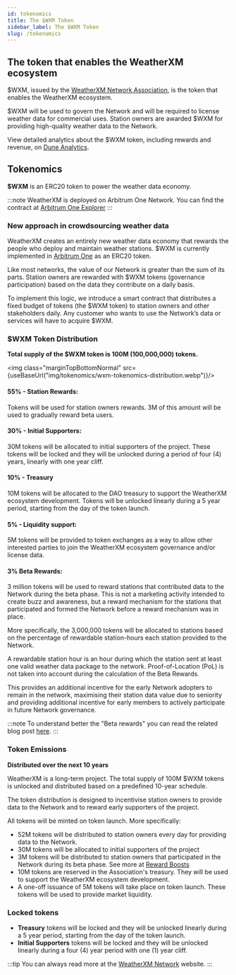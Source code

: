 ```yaml
---
id: tokenomics
title: The $WXM Token
sidebar_label: The $WXM Token
slug: /tokenomics
---
```




## The token that enables the WeatherXM ecosystem

$WXM, issued by the [WeatherXM Network Association](https://weatherxm.network/), is the token that enables the WeatherXM ecosystem.

\$WXM will be used to govern the Network and will be required to license weather data for commercial uses. Station owners are awarded \$WXM for providing high-quality weather data to the Network.

View detailed analytics about the $WXM token, including rewards and revenue, on [Dune Analytics](https://dune.com/weatherxm/network-stats).

## Tokenomics

 **$WXM** is an ERC20 token to power the weather data economy.

:::note
WeatherXM is deployed on Arbitrum One Network. You can find the contract at [Arbitrum One Explorer](https://arbiscan.io/token/0xb6093b61544572ab42a0e43af08abafd41bf25a6)
:::

### New approach in crowdsourcing weather data
WeatherXM creates an entirely new weather data economy that rewards the people who deploy and maintain weather stations.
$WXM is currently implemented in [Arbitrum One](https://arbiscan.io/token/0xb6093b61544572ab42a0e43af08abafd41bf25a6) as an ERC20 token.

Like most networks, the value of our Network is greater than the sum of its parts. Station owners are rewarded with $WXM tokens (governance participation) based on the data they contribute on a daily basis.

To implement this logic, we introduce a smart contract that distributes a fixed budget of tokens (the \$WXM token) to station owners and other stakeholders daily. Any customer who wants to use the Network’s data or services will have to acquire \$WXM.

### $WXM Token Distribution

**Total supply of the $WXM token is 100M (100,000,000) tokens.**

<img class="marginTopBottomNormal" src={useBaseUrl("img/tokenomics/wxm-tokenomics-distribution.webp")}/>

#### 55% - Station Rewards:
Tokens will be used for station owners rewards. 3M of this amount will be used to gradually reward beta users.

#### 30% - Initial Supporters:
30M tokens will be allocated to initial supporters of the project. These tokens will be locked and they will be unlocked during a period of four (4) years, linearly with one year cliff.

#### 10% - Treasury
10M tokens will be allocated to the DAO treasury to support the WeatherXM ecosystem development. Tokens will be unlocked linearly during a 5 year period, starting from the day of the token launch.

#### 5% - Liquidity support:
5M tokens will be provided to token exchanges as a way to allow other interested parties to join the WeatherXM ecosystem governance and/or license data.

#### 3% Beta Rewards:
3 million tokens will be used to reward stations that contributed data to the Network during the beta phase. This is not a marketing activity intended to create buzz and awareness, but a reward mechanism for the stations that participated and formed the Network before a reward mechanism was in place.

More specifically, the 3,000,000 tokens will be allocated to stations based on the percentage of rewardable station-hours each station provided to the Network.

A rewardable station hour is an hour during which the station sent at least one valid weather data package to the network. Proof-of-Location (PoL) is not taken into account during the calculation of the Beta Rewards.

This provides an additional incentive for the early Network adopters to remain in the network, maximising their station data value due to seniority and providing additional incentive for early members to actively participate in future Network governance.

:::note
To understand better the "Beta rewards" you can read the related blog post [here](https://blog.weatherxm.com/beta-user-rewards-b2e27b1727d7).
:::

### Token Emissions

**Distributed over the next 10 years**

WeatherXM is a long-term project. The total supply of 100M $WXM tokens is unlocked and distributed based on a predefined 10-year schedule.

The token distribution is designed to incentivise station owners to provide data to the Network and to reward early supporters of the project.

All tokens will be minted on token launch. More specifically:
- 52M tokens will be distributed to station owners every day for providing data to the Network.
- 30M tokens will be allocated to initial supporters of the project
- 3M  tokens will be distributed to station owners that participated in the Network during its beta phase. See more at [Reward Boosts](/rewards/reward-boosts.mdx)
- 10M tokens are reserved in the Association's treasury. They will be used to support the WeatherXM ecosystem development.
- A one-off issuance of 5M tokens will take place on token launch. These tokens will be used to provide market liquidity.

### Locked tokens
- **Treasury** tokens will be locked and they will be unlocked linearly during a 5 year period, starting from the day of the token launch.
- **Initial Supporters** tokens will be locked and they will be unlocked linearly during a four (4) year period with one (1) year cliff.

:::tip
You can always read more at the [WeatherXM Network](https://weatherxm.network/)  website.
:::
